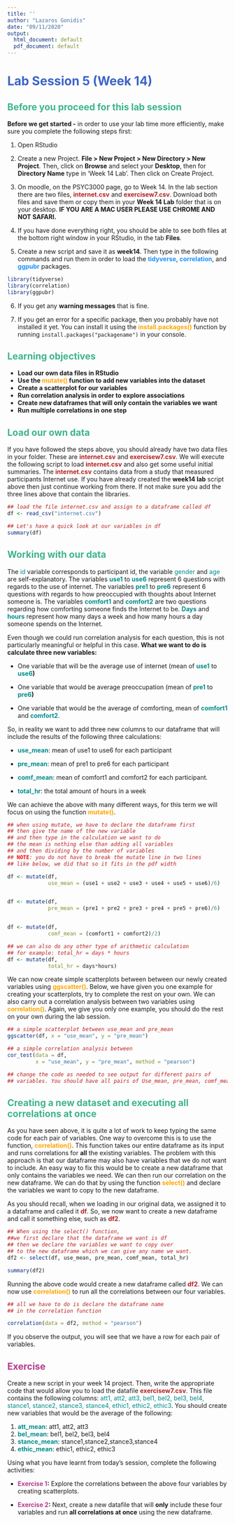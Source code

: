 ```yaml
---
title: ''
author: "Lazaros Gonidis"
date: "09/11/2020"
output:
  html_document: default
  pdf_document: default
---
```


# [Lab Session 5 (Week 14)]{style="color: rgb(61, 100, 200);"} {-}

## [Before you proceed for this lab session]{style="color: rgb(61, 180, 140);"}  

**Before we get started -** in order to use your lab time more efficiently, make sure you complete the following steps first:  

1. Open RStudio 

2. Create a new Project. **File > New Project > New Directory > New Project**. Then, click on **Browse** and select your **Desktop**, then for **Directory Name** type in 'Week 14 Lab'. Then click on Create Project.  

3. On moodle, on the PSYC3000 page, go to Week 14. In the lab section there are two files, **[internet.csv]{style="color: firebrick;"}** and **[exercisew7.csv]{style="color: firebrick;"}**. Download both files and save them or copy them in your **Week 14 Lab** folder that is on your desktop. **IF YOU ARE A MAC USER PLEASE USE CHROME AND NOT SAFARI.**  

4. If you have done everything right, you should be able to see both files at the bottom right window in your RStudio, in the tab **Files**.  

5. Create a new script and save it as **week14**. Then type in the following commands and run them in order to load the **[tidyverse]{style="color:dodgerblue;"}**, **[correlation]{style="color:dodgerblue;"}**, and **[ggpubr]{style="color:dodgerblue;"}** packages.  

```r
library(tidyverse)
library(correlation)
library(ggpubr)
```

6. If you get any **warning messages** that is fine. 

7. If you get an error for a specific package, then you probably have not installed it yet. You can install it using the **[install.packages()]{style="color:orange;"}** function by running `install.packages("packagename")` in your console.  
 


## [Learning objectives]{style="color: rgb(61, 180, 140);"}  

* **Load our own data files in RStudio**
* **Use the [mutate()]{style="color: Orange;"} function to add new variables into the dataset**  
* **Create a scatterplot for our variables**
* **Run correlation analysis in order to explore associations**
* **Create new dataframes that will only contain the variables we want**
* **Run multiple correlations in one step**  


## [Load our own data]{style="color: rgb(61,180,140);"} 

If you have followed the steps above, you should already have two data files in your folder. These are **[internet.csv]{style="color:Firebrick;"}** and **[exercisew7.csv]{style="color:Firebrick;"}**. We will execute the following script to load **[internet.csv]{style="color:Firebrick;"}** and also get some useful initial summaries. The **[internet.csv]{style="color:Firebrick;"}** contains data from a study that measured participants Internet use. If you have already created the **week14 lab** script above then just continue working from there. If not make sure you add the three lines above that contain the libraries.

```r
## load the file internet.csv and assign to a dataframe called df
df <- read_csv("internet.csv")

## Let's have a quick look at our variables in df
summary(df)


```


## [Working with our data]{style="color: rgb(61,180,140);"}  

The [id]{style="color:darkcyan;"} variable corresponds to participant id, the variable [gender]{style="color:darkcyan;"} and [age]{style="color:darkcyan;"} are self-explanatory. The variables **[use1]{style="color:darkcyan;"}** to **[use6]{style="color:darkcyan;"}** represent 6 questions with regards to the use of internet. The variables **[pre1]{style="color:darkcyan;"}** to **[pre6]{style="color:darkcyan;"}** represent 6 questions with regards to how preoccupied with thoughts about Internet someone is. The variables **[comfort1]{style="color:darkcyan;"}** and **[comfort2]{style="color:darkcyan;"}** are two questions regarding how comforting someone finds the Internet to be. **[Days]{style="color:darkcyan;"}** and **[hours]{style="color:darkcyan;"}** represent how many days a week and how many hours a day someone spends on the Internet.  


Even though we could run correlation analysis for each question, this is not particularly meaningful or helpful in this case. **What we want to do is calculate three new variables:** 

- One variable that will be the average use of internet (mean of **[use1]{style="color:darkcyan;"}** to **[use6]{style="color:darkcyan;"})** 

- One variable that would be average preoccupation (mean of **[pre1]{style="color:darkcyan;"}** to **[pre6]{style="color:darkcyan;"})** 

- One variable that would be the average of comforting, mean of **[comfort1]{style="color:darkcyan;"}** and **[comfort2]{style="color:darkcyan;"}**. 

So, in reality we want to add three new columns to our dataframe that will include the results of the following three calculations:  

- **[use_mean]{style="color:darkcyan;"}**: mean of use1 to use6 for each participant

- **[pre_mean]{style="color:darkcyan;"}**: mean of pre1 to pre6 for each participant  

- **[comf_mean]{style="color:darkcyan;"}**: mean of comfort1 and comfort2 for each participant. 

- **[total_hr]{style="color:darkcyan;"}**: the total amount of hours in a week 

We can achieve the above with many different ways, for this term we will focus on using the function **[mutate()]{style="color:orange;"}**. 

```r

## when using mutate, we have to declare the dataframe first
## then give the name of the new variable
## and then type in the calculation we want to do
## the mean is nothing else than adding all variables
## and then dividing by the number of variables
## NOTE: you do not have to break the mutate line in two lines
## like below, we did that so it fits in the pdf width

df <- mutate(df, 
             use_mean = (use1 + use2 + use3 + use4 + use5 + use6)/6)


df <- mutate(df, 
             pre_mean = (pre1 + pre2 + pre3 + pre4 + pre5 + pre6)/6)


df <- mutate(df, 
             comf_mean = (comfort1 + comfort2)/2)

## we can also do any other type of arithmetic calculation
## for example: total_hr = days * hours
df <- mutate(df, 
             total_hr = days*hours)

```


We can now create simple scatterplots between between our newly created variables using **[ggscatter()]{style="color:orange;"}**. Below, we have given you one example for creating your scatterplots, try to complete the rest on your own. We can also carry out a correlation analysis between two variables using **[correlation()]{style="color:orange;"}**. Again, we give you only one example, you should do the rest on your own during the lab session. 


```r
## a simple scatterplot between use_mean and pre_mean
ggscatter(df, x = "use_mean", y = "pre_mean")

## a simple correlation analysis between 
cor_test(data = df, 
         x = "use_mean", y = "pre_mean", method = "pearson")

## change the code as needed to see output for different pairs of 
## variables. You should have all pairs of Use_mean, pre_mean, comf_mean, ##  and total_hr
```


## [Creating a new dataset and executing all correlations at once]{style="color:rgb(61,180,140);"}

As you have seen above, it is quite a lot of work to keep typing the same code for each pair of variables. One way to overcome this is to use the function, **[correlation()]{style="color:orange;"}**. This function takes  our entire dataframe as its input and runs correlations for **all** the existing variables. The problem with this approach is that our dataframe may also have variables that we do not want to include. An easy way to fix this would be to create a new dataframe that only contains the variables we need. We can then run our correlation on the new dataframe. We can do that by using the function **[select()]{style="color:orange;"}** and declare the variables we want to copy to the new dataframe.

As you should recall, when we loading in our original data, we assigned it to a dataframe and called it **[df]{style="color:firebrick;"}**. So, we now want to create a new dataframe and call it something else, such as **[df2]{style="color:firebrick;"}**.

```r
## When using the select() function, 
##we first declare that the dataframe we want is df
## then we declare the variables we want to copy over
## to the new dataframe which we can give any name we want.
df2 <- select(df, use_mean, pre_mean, comf_mean, total_hr)

summary(df2)
```

Running the above code would create a new dataframe called **[df2]{style="color:firebrick;"}**. We can now use **[correlation()]{style="color:orange;"}** to run all the correlations between our four variables.  

```r
## all we have to do is declare the dataframe name
## in the correlation function

correlation(data = df2, method = "pearson")
```

If you observe the output, you will see that we have a row for each pair of variables. 

## [Exercise]{style="color:rgb(180, 60, 140);"}

Create a new script in your week 14 project. Then, write the appropriate code that would allow you to load the datafile **[exercisew7.csv]{style="color:Firebrick;"}**. This file contains the following columns:
[att1, att2, att3, bel1, bel2, bel3, bel4, stance1, stance2, stance3, stance4, ethic1, ethic2, ethic3]{style="color:darkcyan;"}. You should create new variables that would be the average of the following:  

1. **[att_mean]{style="color:darkcyan;"}**: att1, att2, att3  
2. **[bel_mean]{style="color:darkcyan;"}**: bel1, bel2, bel3, bel4
3. **[stance_mean]{style="color:darkcyan;"}**: stance1,stance2,stance3,stance4  
4. **[ethic_mean]{style="color:darkcyan;"}**: ethic1, ethic2, ethic3  

Using what you have learnt from today's session, complete the following  activities: 

- **[Exercise 1]{style="color:rgb(180, 60, 140);"}:** Explore the correlations between the above four variables by creating scatterplots.

- **[Exercise 2]{style="color:rgb(180,60,140);"}:** Next, create a new datafile that will **only** include these four variables and run **all correlations at once** using the new dataframe.




